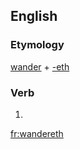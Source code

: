 ==English==

===Etymology===
[[wander]] + [[-eth]]

===Verb===
{{head|en|verb form}}

# {{en-archaic third-person singular of|wander}}

[[fr:wandereth]]
